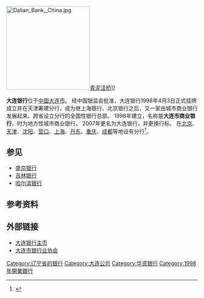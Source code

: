 {{Infobox_Company |
 company_name_zh =大连银行股份有限公司|
 company_name =大连银行|
 company_type =[[商业银行|商业银行]]|
 company_logo =<!-- 因文件已删，故注解：[[檔案:Bank_of_Dalian_Logo.png|檔案:Bank of Dalian Logo.png]] -->|
 company_slogan =|
 foundation =1998年3月28日|
 location =[[大连|大连]]|
 industry =[[金融业|金融业]]|
 key_people =董事长：陈占维|
 sales = |
 profit =|
 asset =|
 market_value =|
 num_employees =|
 products =|
 revenue =|
 homepage =[http://www.bankofdl.com/ www.bankofdl.com]|
}}

[[File:Dalian_Bank,_China.jpg|220px]][[青泥洼桥街道|青泥洼桥]]]]

'''大连银行'''位于[[中国|中国]][[大连市|大连市]]。
经中国银监会批准，大连银行1998年4月3日正式挂牌成立并在天津筹建分行，成为继上海银行、北京银行之后，又一家由城市商业银行发展起来、跨省设立分行的全国性银行总部。
1998年建立，名称是'''大连市商业银行'''，时为地方性城市商业银行。
2007年更名为大连银行，并更换行标。
在[[北京|北京]]、[[天津|天津]]、[[沈阳|沈阳]]、[[营口|营口]]、[[上海|上海]]、[[丹东|丹东]]、[[重庆|重庆]]、[[成都|成都]]等地设有分行<ref>{{cite web |url=http://www.bankofdl.com/gywm/2009-05/20/content_4.htm |title=存档副本 |accessdate=2009-06-24 |deadurl=yes |archiveurl=https://web.archive.org/web/20090625124432/http://www.bankofdl.com/gywm/2009-05/20/content_4.htm |archivedate=2009-06-25 }}</ref>。

== 参见 ==
* [[盛京银行|盛京银行]]
* [[吉林银行|吉林银行]]
* [[哈尔滨银行|哈尔滨银行]]

== 参考资料 ==
<references/>

== 外部链接 ==
* [http://www.bankofdl.com/ 大连银行主页] {{Wayback|url=http://www.bankofdl.com/ |date=20200627115946 }}
* [http://www.dba.org.cn/ 大连市银行业协会] {{Wayback|url=http://www.dba.org.cn/ |date=20211206123140 }}

{{中华人民共和国城市商业银行}}
[[Category:辽宁省的银行|Category:辽宁省的银行]]
[[Category:大连公司|Category:大连公司]]
[[Category:华资银行|Category:华资银行]]
[[Category:1998年開業銀行|Category:1998年開業銀行]]
